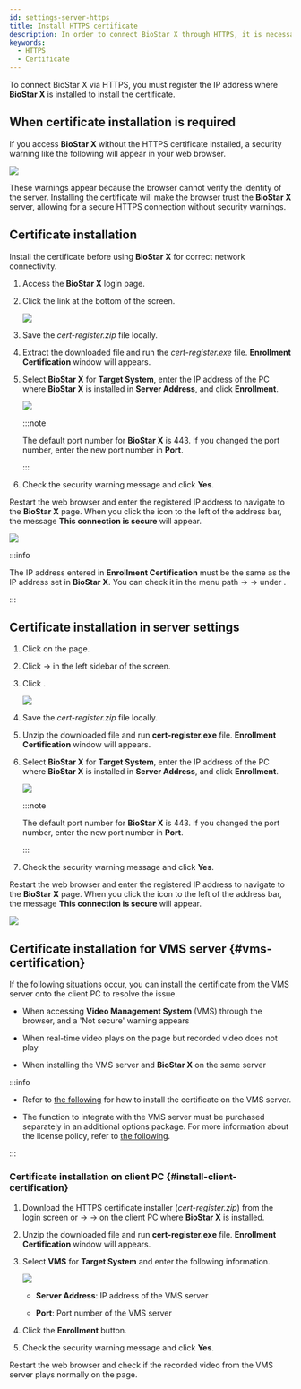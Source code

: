 ```yaml
---
id: settings-server-https
title: Install HTTPS certificate
description: In order to connect BioStar X through HTTPS, it is necessary to register the IP address where BioStar X is installed and install the certificate.
keywords:
  - HTTPS
  - Certificate
---
```


To connect BioStar X via HTTPS, you must register the IP address where **BioStar X** is installed to install the certificate. 

## When certificate installation is required

If you access **BioStar X** without the HTTPS certificate installed, a security warning like the following will appear in your web browser.

<Image src='/img/biostarx-settings-server-not-secure.png' />

These warnings appear because the browser cannot verify the identity of the server. Installing the certificate will make the browser trust the **BioStar X** server, allowing for a secure HTTPS connection without security warnings.

## Certificate installation

Install the certificate before using **BioStar X** for correct network connectivity.

1. Access the **BioStar X** login page.

2. Click the <Cmd sid='auth.httpsDownload' /> link at the bottom of the screen.

   <Image src='/img/biostarx-settings-server-login-down-https-cert.png' />

3. Save the *cert-register.zip* file locally.

4. Extract the downloaded file and run the *cert-register.exe* file. **Enrollment Certification** window will appears.

5. Select **BioStar X** for **Target System**, enter the IP address of the PC where **BioStar X** is installed in **Server Address**, and click **Enrollment**.

   <Image src='/img/common/biostarx-settings-server-enrollment-certification.png' className='none' alone />

   :::note

   The default port number for **BioStar X** is 443. If you changed the port number, enter the new port number in **Port**.

   :::

6. Check the security warning message and click **Yes**.

Restart the web browser and enter the registered IP address to navigate to the **BioStar X** page. When you click the icon to the left of the address bar, the message **This connection is secure** will appear.

<Image src='/img/biostarx-settings-server-secure.png' />

:::info

The IP address entered in **Enrollment Certification** must be the same as the IP address set in **BioStar X**. You can check it in the menu path <Cmd sid='shell.header.setting' /> → <Cmd sid='setting.menu.server.root' /> → <Cmd sid='setting.menu.server.server' /> under <Cmd sid='setting.server.biostarIPAdress' product='2' />.

:::

## Certificate installation in server settings

1. Click <Cmd sid='shell.header.setting' /> on the <Cmd sid='shell.header.launcher' /> page.

2. Click <Cmd sid='setting.menu.server.root' /> → <Cmd sid="setting.https.https" product='2' /> in the left sidebar of the screen.

3. Click <Cmd sid="button.certDownload" product='2' />.

   <Image src='/img/biostarx-settings-server-https.png' className='none' />

4. Save the *cert-register.zip* file locally.

5. Unzip the downloaded file and run **cert-register.exe** file. **Enrollment Certification** window will appears.

6. Select **BioStar X** for **Target System**, enter the IP address of the PC where **BioStar X** is installed in **Server Address**, and click **Enrollment**.

   <Image src='/img/common/biostarx-settings-server-enrollment-certification.png' className='none' alone />

   :::note

   The default port number for **BioStar X** is 443. If you changed the port number, enter the new port number in **Port**.

   :::

7. Check the security warning message and click **Yes**.

Restart the web browser and enter the registered IP address to navigate to the **BioStar X** page. When you click the icon to the left of the address bar, the message **This connection is secure** will appear.

<Image src='/img/biostarx-settings-server-secure.png' />

## Certificate installation for VMS server {#vms-certification}

If the following situations occur, you can install the certificate from the VMS server onto the client PC to resolve the issue.

* When accessing **Video Management System** (VMS) through the browser, and a 'Not secure' warning appears

* When real-time video plays on the <Cmd sid='shell.header.arena' /> page but recorded video does not play

* When installing the VMS server and **BioStar X** on the same server

:::info

* Refer to [the following](settings-video-integration#install-vms-certification) for how to install the certificate on the VMS server.

* The function to integrate with the VMS server must be purchased separately in an additional options package. For more information about the license policy, refer to [the following](licensing).

:::

### Certificate installation on client PC {#install-client-certification}

1. Download the HTTPS certificate installer (*cert-register.zip*) from the login screen or <Cmd sid='shell.header.setting' /> → <Cmd sid='setting.menu.server.root' /> → <Cmd sid="setting.https.https" product='2' /> on the client PC where **BioStar X** is installed.

2. Unzip the downloaded file and run **cert-register.exe** file. **Enrollment Certification** window will appears.

3. Select **VMS** for **Target System** and enter the following information.

   <Image src='/img/common/biostarx-settings-server-enrollment-vms-certification.png' />

   * **Server Address**: IP address of the VMS server

   * **Port**: Port number of the VMS server

4. Click the **Enrollment** button.

5. Check the security warning message and click **Yes**.

Restart the web browser and check if the recorded video from the VMS server plays normally on the <Cmd sid='shell.header.arena' /> page.
